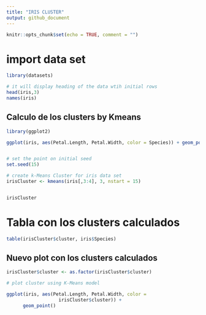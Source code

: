 ```yaml
---
title: "IRIS CLUSTER"
output: github_document
---
```


```r
knitr::opts_chunk$set(echo = TRUE, comment = "")
```

# import data set

```r

library(datasets)

# it will display heading of the data wtih initial rows 
head(iris,3)
names(iris)

```


## Calculo de los clusters by Kmeans

```r

library(ggplot2)

ggplot(iris, aes(Petal.Length, Petal.Width, color = Species)) + geom_point()


# set the point on initial seed
set.seed(15)

# create k-Means Cluster for iris data set
irisCluster <- kmeans(iris[,3:4], 3, nstart = 15)


irisCluster
```


# Tabla con los clusters calculados

```r
table(irisCluster$cluster, iris$Species)
```

## Nuevo plot con los clusters calculados

```r

irisCluster$cluster <- as.factor(irisCluster$cluster)

# plot cluster using K-Means model

ggplot(iris, aes(Petal.Length, Petal.Width, color = 
                   irisCluster$cluster)) +
      geom_point()
```